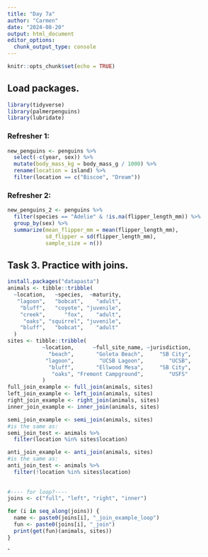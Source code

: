 ```yaml
---
title: "Day 7a"
author: "Carmen"
date: "2024-08-20"
output: html_document
editor_options: 
  chunk_output_type: console
---
```


```r
knitr::opts_chunk$set(echo = TRUE)
```

## Load packages.

```r
library(tidyverse)
library(palmerpenguins)
library(lubridate)
```

### Refresher 1:

```r
new_penguins <- penguins %>%
  select(-c(year, sex)) %>%
  mutate(body_mass_kg = body_mass_g / 1000) %>%
  rename(location = island) %>%
  filter(location == c("Biscoe", "Dream"))
```

### Refresher 2:

```r
new_penguins_2 <- penguins %>%
  filter(species == "Adelie" & !is.na(flipper_length_mm)) %>%
  group_by(sex) %>%
  summarize(mean_flipper_mm = mean(flipper_length_mm),
            sd_flipper = sd(flipper_length_mm), 
            sample_size = n())
```

## Task 3. Practice with joins.

```r
install.packages("datapasta")
animals <- tibble::tribble(
  ~location,   ~species,  ~maturity,
   "lagoon",   "bobcat",    "adult",
    "bluff",   "coyote", "juvenile",
    "creek",      "fox",    "adult",
     "oaks", "squirrel", "juvenile",
    "bluff",   "bobcat",    "adult"
  )
sites <- tibble::tribble(
           ~location,      ~full_site_name, ~jurisdiction,
             "beach",       "Goleta Beach",     "SB City",
            "lagoon",        "UCSB Lagoon",        "UCSB",
             "bluff",       "Ellwood Mesa",     "SB City",
              "oaks", "Fremont Campground",        "USFS"
           )
full_join_example <- full_join(animals, sites)
left_join_example <- left_join(animals, sites)
right_join_example <- right_join(animals, sites)
inner_join_example <- inner_join(animals, sites)

semi_join_example <- semi_join(animals, sites)
#is the same as:
semi_join_test <- animals %>%
  filter(location %in% sites$location)

anti_join_example <- anti_join(animals, sites)
#is the same as:
anti_join_test <- animals %>%
  filter(!location %in% sites$location)
  
  
#---- for loop?----  
joins <- c("full", "left", "right", "inner")

for (i in seq_along(joins)) {
  name <- paste0(joins[i], "_join_example_loop")
  fun <- paste0(joins[i], "_join")
  print(get(fun)(animals, sites))
}

```

ˆ